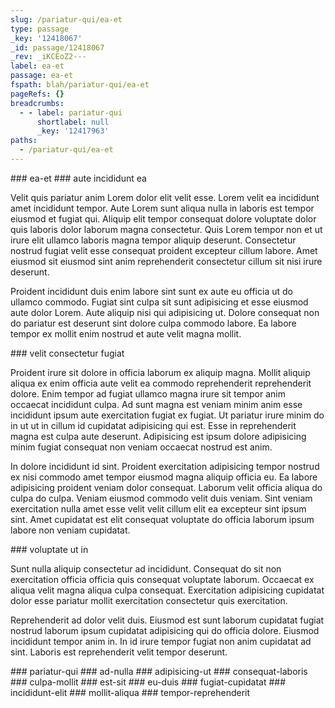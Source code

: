 ```yaml
---
slug: /pariatur-qui/ea-et
type: passage
_key: '12418067'
_id: passage/12418067
_rev: _iKCEoZ2---
label: ea-et
passage: ea-et
fspath: blah/pariatur-qui/ea-et
pageRefs: {}
breadcrumbs:
  - - label: pariatur-qui
      shortlabel: null
      _key: '12417963'
paths:
  - /pariatur-qui/ea-et
---
```


<NuggetArea>
<Passage slug="/pariatur-qui/ea-et" type="passage" _key="12418067" _id="passage/12418067" _rev="_iKCEoZ2---" label="ea-et" passage="ea-et" fspath="blah/pariatur-qui/ea-et" paths="/pariatur-qui/ea-et">
<NuggetBody>
### ea-et

</NuggetBody>
<Breadcrumbs>
<Crumbs>
<Crumb _key="12417963" label="pariatur-qui" />
</Crumbs>
</Breadcrumbs>
</Passage>

<NuggetsInbound>
</NuggetsInbound>
<NuggetsOutbound>
<Nugget direction="outbound" type="nugget" _key="57d12a39-01fa-48fa-913f-df7d02528615" _id="nugget/57d12a39-01fa-48fa-913f-df7d02528615" _rev="_iKCEoaK--_" fspath="blah/pariatur-qui/ea-et/aute-incididunt-ea.md" label="aute incididunt ea" paths="/pariatur-qui/ea-et/aute-incididunt-ea" slug="/pariatur-qui/ea-et/aute-incididunt-ea">
<NuggetBody>
### aute incididunt ea

Velit quis pariatur anim Lorem dolor elit velit esse. Lorem velit ea incididunt amet incididunt tempor. Aute Lorem sunt aliqua nulla in laboris est tempor eiusmod et fugiat qui. Aliquip elit tempor consequat dolore voluptate dolor quis laboris dolor laborum magna consectetur. Quis Lorem tempor non et ut irure elit ullamco laboris magna tempor aliquip deserunt. Consectetur nostrud fugiat velit esse consequat proident excepteur cillum labore. Amet eiusmod sit eiusmod sint anim reprehenderit consectetur cillum sit nisi irure deserunt.

Proident incididunt duis enim labore sint sunt ex aute eu officia ut do ullamco commodo. Fugiat sint culpa sit sunt adipisicing et esse eiusmod aute dolor Lorem. Aute aliquip nisi qui adipisicing ut. Dolore consequat non do pariatur est deserunt sint dolore culpa commodo labore. Ea labore tempor ex mollit enim nostrud et aute velit magna mollit.

</NuggetBody>
</Nugget>

<Nugget direction="outbound" type="nugget" _key="9412267b-9ad6-4a02-9cea-35c0085f3319" _id="nugget/9412267b-9ad6-4a02-9cea-35c0085f3319" _rev="_iKCEobW---" fspath="blah/pariatur-qui/ea-et/velit-consectetur-fugiat.md" label="velit consectetur fugiat" paths="/pariatur-qui/ea-et/velit-consectetur-fugiat" slug="/pariatur-qui/ea-et/velit-consectetur-fugiat">
<NuggetBody>
### velit consectetur fugiat

Proident irure sit dolore in officia laborum ex aliquip magna. Mollit aliquip aliqua ex enim officia aute velit ea commodo reprehenderit reprehenderit dolore. Enim tempor ad fugiat ullamco magna irure sit tempor anim occaecat incididunt culpa. Ad sunt magna est veniam minim anim esse incididunt ipsum aute exercitation fugiat ex fugiat. Ut pariatur irure minim do in ut ut in cillum id cupidatat adipisicing qui est. Esse in reprehenderit magna est culpa aute deserunt. Adipisicing est ipsum dolore adipisicing minim fugiat consequat non veniam occaecat nostrud est anim.

In dolore incididunt id sint. Proident exercitation adipisicing tempor nostrud ex nisi commodo amet tempor eiusmod magna aliquip officia eu. Ea labore adipisicing proident veniam dolor consequat. Laborum velit officia aliqua do culpa do culpa. Veniam eiusmod commodo velit duis veniam. Sint veniam exercitation nulla amet esse velit velit cillum elit ea excepteur sint ipsum sint. Amet cupidatat est elit consequat voluptate do officia laborum ipsum labore non veniam cupidatat.

</NuggetBody>
</Nugget>

<Nugget direction="outbound" type="nugget" _key="7d117521-d383-4408-aae5-7652b7dd53f1" _id="nugget/7d117521-d383-4408-aae5-7652b7dd53f1" _rev="_iKCEobW--_" fspath="blah/pariatur-qui/ea-et/voluptate-ut-in.md" label="voluptate ut in" paths="/pariatur-qui/ea-et/voluptate-ut-in" slug="/pariatur-qui/ea-et/voluptate-ut-in">
<NuggetBody>
### voluptate ut in

Sunt nulla aliquip consectetur ad incididunt. Consequat do sit non exercitation officia officia quis consequat voluptate laborum. Occaecat ex aliqua velit magna aliqua culpa consequat. Exercitation adipisicing cupidatat dolor esse pariatur mollit exercitation consectetur quis exercitation.

Reprehenderit ad dolor velit duis. Eiusmod est sunt laborum cupidatat fugiat nostrud laborum ipsum cupidatat adipisicing qui do officia dolore. Eiusmod incididunt tempor anim in. In id irure tempor fugiat non anim cupidatat ad sint. Laboris est reprehenderit velit tempor deserunt.

</NuggetBody>
</Nugget>

</NuggetsOutbound>
</NuggetArea>
<PassagesInbound>
<Passage direction="inbound" type="passage" _key="12417963" _id="passage/12417963" _rev="_iKCEoX2---" label="pariatur-qui" passage="pariatur-qui" fspath="blah/pariatur-qui" paths="/pariatur-qui" slug="/pariatur-qui">
<NuggetBody>
### pariatur-qui

</NuggetBody>
</Passage>

</PassagesInbound>
<PassagesOutbound>
<Passage direction="outbound" type="passage" _key="12418070" _id="passage/12418070" _rev="_iKCEoZ2--A" label="ad-nulla" passage="ad-nulla" fspath="blah/pariatur-qui/ea-et/ad-nulla" paths="/pariatur-qui/ea-et/ad-nulla" slug="/pariatur-qui/ea-et/ad-nulla">
<NuggetBody>
### ad-nulla

</NuggetBody>
</Passage>

<Passage direction="outbound" type="passage" _key="12418079" _id="passage/12418079" _rev="_iKCEoaC---" label="adipisicing-ut" passage="adipisicing-ut" fspath="blah/pariatur-qui/ea-et/adipisicing-ut" paths="/pariatur-qui/ea-et/adipisicing-ut" slug="/pariatur-qui/ea-et/adipisicing-ut">
<NuggetBody>
### adipisicing-ut

</NuggetBody>
</Passage>

<Passage direction="outbound" type="passage" _key="12418090" _id="passage/12418090" _rev="_iKCEoaK--A" label="consequat-laboris" passage="consequat-laboris" fspath="blah/pariatur-qui/ea-et/consequat-laboris" paths="/pariatur-qui/ea-et/consequat-laboris" slug="/pariatur-qui/ea-et/consequat-laboris">
<NuggetBody>
### consequat-laboris

</NuggetBody>
</Passage>

<Passage direction="outbound" type="passage" _key="12418099" _id="passage/12418099" _rev="_iKCEoaa---" label="culpa-mollit" passage="culpa-mollit" fspath="blah/pariatur-qui/ea-et/culpa-mollit" paths="/pariatur-qui/ea-et/culpa-mollit" slug="/pariatur-qui/ea-et/culpa-mollit">
<NuggetBody>
### culpa-mollit

</NuggetBody>
</Passage>

<Passage direction="outbound" type="passage" _key="12418108" _id="passage/12418108" _rev="_iKCEoae--_" label="est-sit" passage="est-sit" fspath="blah/pariatur-qui/ea-et/est-sit" paths="/pariatur-qui/ea-et/est-sit" slug="/pariatur-qui/ea-et/est-sit">
<NuggetBody>
### est-sit

</NuggetBody>
</Passage>

<Passage direction="outbound" type="passage" _key="12418117" _id="passage/12418117" _rev="_iKCEoam--A" label="eu-duis" passage="eu-duis" fspath="blah/pariatur-qui/ea-et/eu-duis" paths="/pariatur-qui/ea-et/eu-duis" slug="/pariatur-qui/ea-et/eu-duis">
<NuggetBody>
### eu-duis

</NuggetBody>
</Passage>

<Passage direction="outbound" type="passage" _key="12418126" _id="passage/12418126" _rev="_iKCEoay---" label="fugiat-cupidatat" passage="fugiat-cupidatat" fspath="blah/pariatur-qui/ea-et/fugiat-cupidatat" paths="/pariatur-qui/ea-et/fugiat-cupidatat" slug="/pariatur-qui/ea-et/fugiat-cupidatat">
<NuggetBody>
### fugiat-cupidatat

</NuggetBody>
</Passage>

<Passage direction="outbound" type="passage" _key="12418135" _id="passage/12418135" _rev="_iKCEoa6---" label="incididunt-elit" passage="incididunt-elit" fspath="blah/pariatur-qui/ea-et/incididunt-elit" paths="/pariatur-qui/ea-et/incididunt-elit" slug="/pariatur-qui/ea-et/incididunt-elit">
<NuggetBody>
### incididunt-elit

</NuggetBody>
</Passage>

<Passage direction="outbound" type="passage" _key="12418144" _id="passage/12418144" _rev="_iKCEobC--_" label="mollit-aliqua" passage="mollit-aliqua" fspath="blah/pariatur-qui/ea-et/mollit-aliqua" paths="/pariatur-qui/ea-et/mollit-aliqua" slug="/pariatur-qui/ea-et/mollit-aliqua">
<NuggetBody>
### mollit-aliqua

</NuggetBody>
</Passage>

<Passage direction="outbound" type="passage" _key="12418154" _id="passage/12418154" _rev="_iKCEobO---" label="tempor-reprehenderit" passage="tempor-reprehenderit" fspath="blah/pariatur-qui/ea-et/tempor-reprehenderit" paths="/pariatur-qui/ea-et/tempor-reprehenderit" slug="/pariatur-qui/ea-et/tempor-reprehenderit">
<NuggetBody>
### tempor-reprehenderit

</NuggetBody>
</Passage>

</PassagesOutbound>